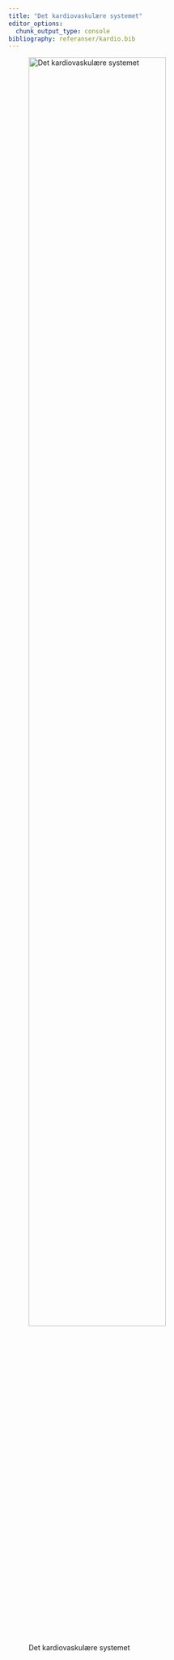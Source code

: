 ```yaml
---
title: "Det kardiovaskulære systemet"
editor_options: 
  chunk_output_type: console
bibliography: referanser/kardio.bib
---
```


![Det kardiovaskulære systemet](bilder/kardiovask_syst.jpg){width=80%}


